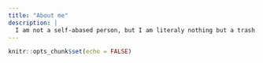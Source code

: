```yaml
---
title: "About me"
description: |
  I am not a self-abased person, but I am literaly nothing but a trash u: )
---
```


```r
knitr::opts_chunk$set(echo = FALSE)
```

